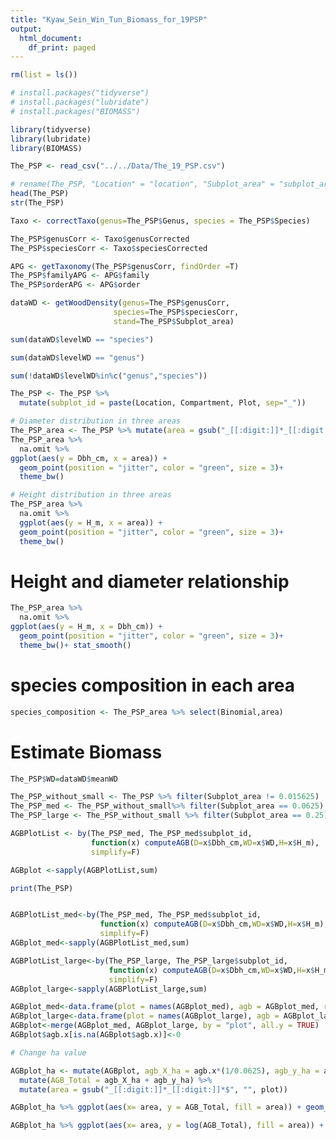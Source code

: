 ```yaml
---
title: "Kyaw_Sein_Win_Tun_Biomass_for_19PSP"
output:
  html_document:
    df_print: paged
---
```



```r

rm(list = ls())

# install.packages("tidyverse")
# install.packages("lubridate")
# install.packages("BIOMASS")

library(tidyverse)
library(lubridate)
library(BIOMASS)

```
```r

The_PSP <- read_csv("../../Data/The_19_PSP.csv")

# rename(The_PSP, "Location" = "location", "Subplot_area" = "subplot_area", "Local_name" = "local_name", "Genus" = "genus", "Species" = "species", "Family" = "family", "Dbh_cm" = "dbh_cm", "Height_m" = "height_m", "Plot" = "plot")
head(The_PSP)
str(The_PSP)
```
```r
Taxo <- correctTaxo(genus=The_PSP$Genus, species = The_PSP$Species)

The_PSP$genusCorr <- Taxo$genusCorrected
The_PSP$speciesCorr <- Taxo$speciesCorrected

APG <- getTaxonomy(The_PSP$genusCorr, findOrder =T)
The_PSP$familyAPG <- APG$family
The_PSP$orderAPG <- APG$order

dataWD <- getWoodDensity(genus=The_PSP$genusCorr,
                       species=The_PSP$speciesCorr,
                       stand=The_PSP$Subplot_area)

sum(dataWD$levelWD == "species")

sum(dataWD$levelWD == "genus")

sum(!dataWD$levelWD%in%c("genus","species"))

```
```r
The_PSP <- The_PSP %>% 
  mutate(subplot_id = paste(Location, Compartment, Plot, sep="_"))

```
```r
# Diameter distribution in three areas
The_PSP_area <- The_PSP %>% mutate(area = gsub("_[[:digit:]]*_[[:digit:]]*$", "", subplot_id))
The_PSP_area %>%
  na.omit %>%
ggplot(aes(y = Dbh_cm, x = area)) +
  geom_point(position = "jitter", color = "green", size = 3)+
  theme_bw()
```

```r
# Height distribution in three areas
The_PSP_area %>%
  na.omit %>%
  ggplot(aes(y = H_m, x = area)) +
  geom_point(position = "jitter", color = "green", size = 3)+
  theme_bw()

```
# Height and diameter relationship
```r
The_PSP_area %>%
  na.omit %>%
ggplot(aes(y = H_m, x = Dbh_cm)) +
  geom_point(position = "jitter", color = "green", size = 3)+
  theme_bw()+ stat_smooth()
```
# species composition in each area
```r
species_composition <- The_PSP_area %>% select(Binomial,area)

```
# Estimate Biomass
```r
The_PSP$WD=dataWD$meanWD

The_PSP_without_small <- The_PSP %>% filter(Subplot_area != 0.015625)
The_PSP_med <- The_PSP_without_small%>% filter(Subplot_area == 0.0625)
The_PSP_large <- The_PSP_without_small %>% filter(Subplot_area == 0.25)

AGBPlotList <- by(The_PSP_med, The_PSP_med$subplot_id,
                  function(x) computeAGB(D=x$Dbh_cm,WD=x$WD,H=x$H_m),
                  simplify=F)

AGBplot <-sapply(AGBPlotList,sum) 

print(The_PSP)


AGBPlotList_med<-by(The_PSP_med, The_PSP_med$subplot_id,
                    function(x) computeAGB(D=x$Dbh_cm,WD=x$WD,H=x$H_m),
                    simplify=F)
AGBplot_med<-sapply(AGBPlotList_med,sum) 

AGBPlotList_large<-by(The_PSP_large, The_PSP_large$subplot_id,
                      function(x) computeAGB(D=x$Dbh_cm,WD=x$WD,H=x$H_m),
                      simplify=F)
AGBplot_large<-sapply(AGBPlotList_large,sum) 

AGBplot_med<-data.frame(plot = names(AGBplot_med), agb = AGBplot_med, row.names = NULL)
AGBplot_large<-data.frame(plot = names(AGBplot_large), agb = AGBplot_large, row.names = NULL)
AGBplot<-merge(AGBplot_med, AGBplot_large, by = "plot", all.y = TRUE)
AGBplot$agb.x[is.na(AGBplot$agb.x)]<-0

# Change ha value

AGBplot_ha <- mutate(AGBplot, agb_X_ha = agb.x*(1/0.0625), agb_y_ha = agb.y*(1/0.25)) %>%
  mutate(AGB_Total = agb_X_ha + agb_y_ha) %>%
  mutate(area = gsub("_[[:digit:]]*_[[:digit:]]*$", "", plot))

AGBplot_ha %>% ggplot(aes(x= area, y = AGB_Total, fill = area)) + geom_boxplot()

AGBplot_ha %>% ggplot(aes(x= area, y = log(AGB_Total), fill = area)) + geom_boxplot()
```



